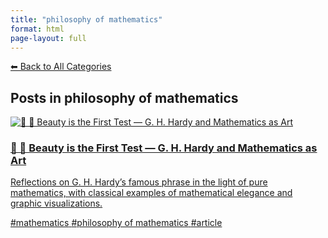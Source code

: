 ```yaml
---
title: "philosophy of mathematics"
format: html
page-layout: full
---
```


[⬅ Back to All Categories](../categories.qmd)

## Posts in **philosophy of mathematics**

::: {.cards-grid}
<div class="card">
<a class="card-link" href="/posts/mathematics/mathematical-beauty.html">
<div class="card-image"><img src="/images/banner.png" alt="📘 🧮 Beauty is the First Test — G. H. Hardy and Mathematics as Art"></div>
<div class="card-content">
<h3 class="card-title">📘 🧮 Beauty is the First Test — G. H. Hardy and Mathematics as Art</h3>
<p class="card-desc">Reflections on G. H. Hardy’s famous phrase in the light of pure mathematics, with classical examples of mathematical elegance and graphic visualizations.</p>
<div class="chips"><span class="chip">#mathematics</span> <span class="chip">#philosophy of mathematics</span> <span class="chip">#article</span></div>
</div>
</a>
</div>
:::
